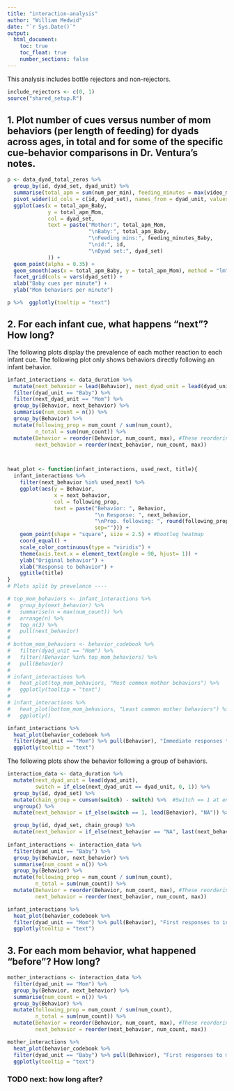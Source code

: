 ```yaml
---
title: "interaction-analysis"
author: "William Medwid"
date: "`r Sys.Date()`"
output:
  html_document:
    toc: true
    toc_float: true
    number_sections: false
---
```


This analysis includes bottle rejectors and non-rejectors.

```r
include_rejectors <- c(0, 1)
source("shared_setup.R")
```


## 1. Plot number of cues versus number of mom behaviors (per length of feeding) for dyads across ages, in total and for some of the specific cue-behavior comparisons in Dr. Ventura’s notes.

```r
p <- data_dyad_total_zeros %>% 
  group_by(id, dyad_set, dyad_unit) %>% 
  summarise(total_apm = sum(num_per_min), feeding_minutes = max(video_mins)) %>% 
  pivot_wider(id_cols = c(id, dyad_set), names_from = dyad_unit, values_from = c(total_apm, feeding_minutes)) %>% 
  ggplot(aes(x = total_apm_Baby, 
             y = total_apm_Mom, 
             col = dyad_set,
             text = paste("Mother:", total_apm_Mom,
                          "\nBaby:", total_apm_Baby,
                          "\nFeeding mins:", feeding_minutes_Baby,
                          "\nid:", id,
                          "\nDyad set:", dyad_set)
             )) +
  geom_point(alpha = 0.35) +
  geom_smooth(aes(x = total_apm_Baby, y = total_apm_Mom), method = "lm", inherit.aes = FALSE) + #the text aes broke geom_smooth, so it's removed.
  facet_grid(cols = vars(dyad_set)) +
  xlab("Baby cues per minute") +
  ylab("Mom behaviors per minute")

p %>%  ggplotly(tooltip = "text")
```



## 2. For each infant cue, what happens “next”?  How long?

The following plots display the prevalence of each mother reaction to each infant cue. The following plot only shows behaviors directly following an infant behavior.

```r
infant_interactions <- data_duration %>%
  mutate(next_behavior = lead(Behavior), next_dyad_unit = lead(dyad_unit)) %>% 
  filter(dyad_unit == "Baby") %>% 
  filter(next_dyad_unit == "Mom") %>%
  group_by(Behavior, next_behavior) %>% 
  summarise(num_count = n()) %>% 
  group_by(Behavior) %>% 
  mutate(following_prop = num_count / sum(num_count),
         n_total = sum(num_count)) %>% 
  mutate(Behavior = reorder(Behavior, num_count, max), #These reorderings don't work as intended yet
         next_behavior = reorder(next_behavior, num_count, max))



heat_plot <- function(infant_interactions, used_next, title){
  infant_interactions %>% 
    filter(next_behavior %in% used_next) %>% 
    ggplot(aes(y = Behavior, 
               x = next_behavior, 
               col = following_prop,
               text = paste("Behavior: ", Behavior,
                            "\n Response: ", next_behavior,
                            "\nProp. following: ", round(following_prop, 2), " (", num_count, "/", n_total, ")",
                            sep=""))) +
    geom_point(shape = "square", size = 2.5) + #bootleg heatmap
    coord_equal() +
    scale_color_continuous(type = "viridis") +
    theme(axis.text.x = element_text(angle = 90, hjust= 1)) +
    ylab("Original behavior") +
    xlab("Response to behavior") +
    ggtitle(title)
}
# Plots split by prevelance ----

# top_mom_behaviors <- infant_interactions %>% 
#   group_by(next_behavior) %>% 
#   summarise(n = max(num_count)) %>% 
#   arrange(n) %>% 
#   top_n(3) %>% 
#   pull(next_behavior)
# 
# bottom_mom_behaviors <- behavior_codebook %>% 
#   filter(dyad_unit == "Mom") %>% 
#   filter(!Behavior %in% top_mom_behaviors) %>% 
#   pull(Behavior)
# 
# infant_interactions %>% 
#   heat_plot(top_mom_behaviors, "Most common mother behaviors") %>% 
#   ggplotly(tooltip = "text")
# 
# infant_interactions %>% 
#   heat_plot(bottom_mom_behaviors, "Least common mother behaviors") %>% 
#   ggplotly()

infant_interactions %>% 
  heat_plot(behavior_codebook %>% 
  filter(dyad_unit == "Mom") %>% pull(Behavior), "Immediate responses to infant behaviors") %>% 
  ggplotly(tooltip = "text")
```

The following plots show the behavior following a group of behaviors.

```r
interaction_data <- data_duration %>% 
  mutate(next_dyad_unit = lead(dyad_unit),
         switch = if_else(next_dyad_unit == dyad_unit, 0, 1)) %>% 
  group_by(id, dyad_set) %>% 
  mutate(chain_group = cumsum(switch) - switch) %>%  #Switch == 1 at end of group, chain group changes at start of new group
  ungroup() %>% 
  mutate(next_behavior = if_else(switch == 1, lead(Behavior), "NA")) %>% 

  group_by(id, dyad_set, chain_group) %>% 
  mutate(next_behavior = if_else(next_behavior == "NA", last(next_behavior), next_behavior))
    
infant_interactions <- interaction_data %>% 
  filter(dyad_unit == "Baby") %>% 
  group_by(Behavior, next_behavior) %>% 
  summarise(num_count = n()) %>% 
  group_by(Behavior) %>% 
  mutate(following_prop = num_count / sum(num_count),
         n_total = sum(num_count)) %>% 
  mutate(Behavior = reorder(Behavior, num_count, max), #These reorderings don't work as intended yet
         next_behavior = reorder(next_behavior, num_count, max))

infant_interactions %>% 
  heat_plot(behavior_codebook %>% 
  filter(dyad_unit == "Mom") %>% pull(Behavior), "First responses to infant behaviors") %>% 
  ggplotly(tooltip = "text")
```




## 3. For each mom behavior, what happened “before”? How long?

```r
mother_interactions <- interaction_data %>% 
  filter(dyad_unit == "Mom") %>% 
  group_by(Behavior, next_behavior) %>% 
  summarise(num_count = n()) %>% 
  group_by(Behavior) %>% 
  mutate(following_prop = num_count / sum(num_count),
         n_total = sum(num_count)) %>% 
  mutate(Behavior = reorder(Behavior, num_count, max), #These reorderings don't work as intended yet
         next_behavior = reorder(next_behavior, num_count, max))

mother_interactions %>% 
  heat_plot(behavior_codebook %>% 
  filter(dyad_unit == "Baby") %>% pull(Behavior), "First responses to mother behaviors") %>% 
  ggplotly(tooltip = "text")
```

### TODO next: how long after?